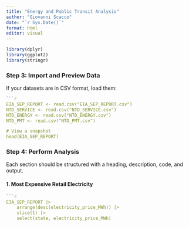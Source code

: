 ```yaml
---
title: "Energy and Public Transit Analysis"
author: "Giovanni Scacco"
date: "`r Sys.Date()`"
format: html
editor: visual
---
```

```r
library(dplyr)
library(ggplot2)
library(stringr)
```

### Step 3: Import and Preview Data
If your datasets are in CSV format, load them:

```r
```r
EIA_SEP_REPORT <- read.csv("EIA_SEP_REPORT.csv")
NTD_SERVICE <- read.csv("NTD_SERVICE.csv")
NTD_ENERGY <- read.csv("NTD_ENERGY.csv")
NTD_PMT <- read.csv("NTD_PMT.csv")

# View a snapshot
head(EIA_SEP_REPORT)
```

### Step 4: Perform Analysis
Each section should be structured with a heading, description, code, and output.

#### **1. Most Expensive Retail Electricity**
```r
```r
EIA_SEP_REPORT |>
    arrange(desc(electricity_price_MWh)) |>
    slice(1) |>
    select(state, electricity_price_MWh)
```


